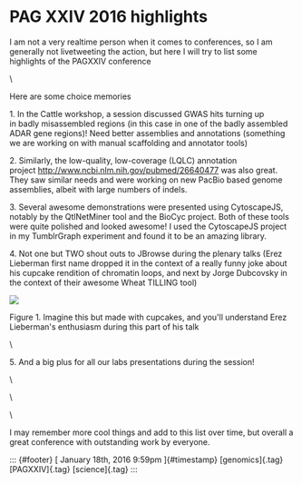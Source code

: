 PAG XXIV 2016 highlights
========================

I am not a very realtime person when it comes to conferences, so I am
generally not livetweeting the action, but here I will try to list some
highlights of the PAGXXIV conference

\

Here are some choice memories

1\. In the Cattle workshop, a session discussed GWAS hits turning up
in badly misassembled regions (in this case in one of the badly
assembled ADAR gene regions)! Need better assemblies and annotations
(something we are working on with manual scaffolding and annotator
tools)

2\. Similarly, the low-quality, low-coverage (LQLC) annotation
project <http://www.ncbi.nlm.nih.gov/pubmed/26640477> was also great.
They saw similar needs and were working on new PacBio based genome
assemblies, albeit with large numbers of indels.

3\. Several awesome demonstrations were presented using CytoscapeJS,
notably by the QtlNetMiner tool and the BioCyc project. Both of these
tools were quite polished and looked awesome! I used the CytoscapeJS
project in my TumblrGraph experiment and found it to be an amazing
library.

4\. Not one but TWO shout outs to JBrowse during the plenary talks (Erez
Lieberman first name dropped it in the context of a really funny joke
about his cupcake rendition of chromatin loops, and next by Jorge
Dubcovsky in the context of their awesome Wheat TILLING tool)

![](../../media/137594150413_0.jpg)

Figure 1. Imagine this but made with cupcakes, and you'll understand
Erez Lieberman's enthusiasm during this part of his talk

\

5\. And a big plus for all our labs presentations during the session!

\

\

\

I may remember more cool things and add to this list over time, but
overall a great conference with outstanding work by everyone.

::: {#footer}
[ January 18th, 2016 9:59pm ]{#timestamp} [genomics]{.tag}
[PAGXXIV]{.tag} [science]{.tag}
:::
